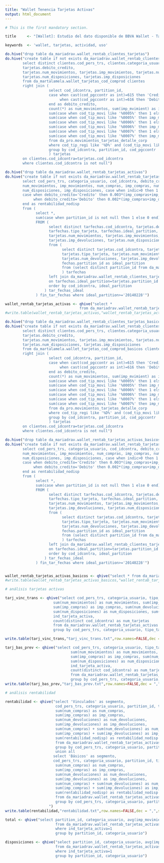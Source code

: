 ```yaml
---
title: "Wallet Tenencia Tarjetas Activas"
output: html_document
---
```


```r
# This is the first mandatory section.

title     <- "[Wallet]: Estudio del dato disponible de BBVA Wallet - Tarjetas activas"

keywords  <- 'wallet, tarjetas, actividad, uso'  
```


```r
do.hive("drop table da_mariadrav.wallet_rentab_clientes_tarjetas")
do.hive("create table if not exists da_mariadrav.wallet_rentab_clientes_tarjetas as
        select distinct clientes.cod_pers_trs, clientes.categoria_usuario, clientes.tipo_tarjeta, clientes.cod_idcontra, tarjetas.partition_id, 
        tarjetas.debito_credito,
        tarjetas.num_movimientos, tarjetas.imp_movimientos, tarjetas.num_compras, tarjetas.imp_compras, tarjetas.num_devoluciones, tarjetas.imp_devoluciones, 
        tarjetas.num_disposiciones, tarjetas.imp_disposiciones
        from da_martalamela.wallet_tarjetas_cod_comprod clientes 
        right join (
                    select cod_idcontra, partition_id, 
                    case when cast(cod_pgccontr as int)=615 then 'Credito'
                         when cast(cod_pgccontr as int)=616 then 'Debito'
                    end as debito_credito,
                    count(*) as num_movimientos, sum(imp_mvimient) as imp_movimientos,
                    sum(case when cod_tip_movi like '%0005%' then 1 else 0 end) as num_compras,
                    sum(case when cod_tip_movi like '%0005%' then imp_mvimient else 0 end) as imp_compras,
                    sum(case when cod_tip_movi like '%0006%' then 1 else 0 end) as num_devoluciones,
                    sum(case when cod_tip_movi like '%0006%' then imp_mvimient else 0 end) as imp_devoluciones,
                    sum(case when cod_tip_movi like '%0007%' then 1 else 0 end) as num_disposiciones,
                    sum(case when cod_tip_movi like '%0007%' then imp_mvimient else 0 end) as imp_disposiciones
                    from da_pro.movimientos_tarjetas_detalle_corp
                    where cod_tip_regi like '%D%' and (cod_tip_movi like '%0005%' or cod_tip_movi like '%0006%' or cod_tip_movi like '%0007%')
                    group by cod_idcontra, partition_id, cod_pgccontr
                    ) tarjetas
        on clientes.cod_idcontra=tarjetas.cod_idcontra
        where clientes.cod_idcontra is not null")

do.hive("drop table da_mariadrav.wallet_rentab_tarjetas_activas")  
do.hive("create table if not exists da_mariadrav.wallet_rentab_tarjetas_activas as 
        select cod_pers_trs, categoria_usuario, cod_idcontra, debito_credito, tipo_tarjeta, ideal_partition as partition_id,
        num_movimientos, imp_movimientos, num_compras, imp_compras, num_devoluciones, imp_devoluciones, 
        num_disposiciones, imp_disposiciones, case when indic>0 then 1 else 0 end as ind_tarjeta_activa,
        case when debito_credito='Credito' then 0.003*(imp_compras+imp_devoluciones)
             when debito_credito='Debito' then 0.002*(imp_compras+imp_devoluciones)
        end as rentabilidad_nodisp
        from ( 
              select *, 
              sum(case when partition_id is not null then 1 else 0 end) OVER (PARTITION BY cod_idcontra ORDER BY ideal_partition ROWS 2 PRECEDING) as indic
              FROM (
                    select distinct tarfechas.cod_idcontra, tarjetas.debito_credito, tarfechas.cod_pers_trs, tarfechas.categoria_usuario,
                    tarfechas.tipo_tarjeta, tarfechas.ideal_partition, tarjetas.partition_id, 
                    tarjetas.num_movimientos, tarjetas.imp_movimientos, tarjetas.num_compras, tarjetas.imp_compras, tarjetas.num_devoluciones, 
                    tarjetas.imp_devoluciones, tarjetas.num_disposiciones, tarjetas.imp_disposiciones
                    from (
                          select distinct tarjetas.cod_idcontra, tarjetas.debito_credito, tarjetas.cod_pers_trs, tarjetas.categoria_usuario,
                          tarjetas.tipo_tarjeta, tarjetas.num_movimientos, tarjetas.imp_movimientos, tarjetas.num_compras, tarjetas.imp_compras, 
                          tarjetas.num_devoluciones, tarjetas.imp_devoluciones, tarjetas.num_disposiciones, tarjetas.imp_disposiciones,
                          fechas.partition_id as ideal_partition
                          from (select distinct partition_id from da_martalamela.wallet_mtdc_cod_comprod_resumen) fechas, da_mariadrav.wallet_rentab_clientes_tarjetas tarjetas
                          ) tarfechas 
                    left join da_mariadrav.wallet_rentab_clientes_tarjetas tarjetas
                    on tarfechas.ideal_partition=tarjetas.partition_id and tarfechas.cod_idcontra=tarjetas.cod_idcontra
                    order by cod_idcontra, ideal_partition
                  ) tar_fechas_ideal
              ) fin_tar_fechas where ideal_partition>='20140228'")

wallet_rentab_tarjetas_activas <- qhive("select *
                                  from da_mariadrav.wallet_rentab_tarjetas_activas")
#write.table(wallet_rentab_tarjetas_activas,"wallet_rentab_tarjetas_activas.txt",row.names=FALSE,dec = ",",sep = ";")
```

```r
do.hive("drop table da_mariadrav.wallet_rentab_clientes_tarjetas_basicos")  
do.hive("create table if not exists da_mariadrav.wallet_rentab_clientes_tarjetas_basicos as
        select distinct clientes.cod_pers_trs, clientes.categoria_usuario, clientes.tipo_tarjeta, clientes.cod_idcontra, tarjetas.partition_id, 
        tarjetas.debito_credito,
        tarjetas.num_movimientos, tarjetas.imp_movimientos, tarjetas.num_compras, tarjetas.imp_compras, tarjetas.num_devoluciones, tarjetas.imp_devoluciones, 
        tarjetas.num_disposiciones, tarjetas.imp_disposiciones
        from da_martalamela.wallet_tarjetas_cod_comprod_basicos clientes 
        right join (
                    select cod_idcontra, partition_id, 
                    case when cast(cod_pgccontr as int)=615 then 'Credito'
                         when cast(cod_pgccontr as int)=616 then 'Debito'
                    end as debito_credito,
                    count(*) as num_movimientos, sum(imp_mvimient) as imp_movimientos,
                    sum(case when cod_tip_movi like '%0005%' then 1 else 0 end) as num_compras,
                    sum(case when cod_tip_movi like '%0005%' then imp_mvimient else 0 end) as imp_compras,
                    sum(case when cod_tip_movi like '%0006%' then 1 else 0 end) as num_devoluciones,
                    sum(case when cod_tip_movi like '%0006%' then imp_mvimient else 0 end) as imp_devoluciones,
                    sum(case when cod_tip_movi like '%0007%' then 1 else 0 end) as num_disposiciones,
                    sum(case when cod_tip_movi like '%0007%' then imp_mvimient else 0 end) as imp_disposiciones
                    from da_pro.movimientos_tarjetas_detalle_corp
                    where cod_tip_regi like '%D%' and (cod_tip_movi like '%0005%' or cod_tip_movi like '%0006%' or cod_tip_movi like '%0007%')
                    group by cod_idcontra, partition_id, cod_pgccontr
                    ) tarjetas
        on clientes.cod_idcontra=tarjetas.cod_idcontra
        where clientes.cod_idcontra is not null")

do.hive("drop table da_mariadrav.wallet_rentab_tarjetas_activas_basicos")  
do.hive("create table if not exists da_mariadrav.wallet_rentab_tarjetas_activas_basicos as 
        select cod_pers_trs, categoria_usuario, cod_idcontra, debito_credito, tipo_tarjeta, ideal_partition as partition_id,
        num_movimientos, imp_movimientos, num_compras, imp_compras, num_devoluciones, imp_devoluciones, 
        num_disposiciones, imp_disposiciones, case when indic>0 then 1 else 0 end as ind_tarjeta_activa,
        case when debito_credito='Credito' then 0.003*(imp_compras+imp_devoluciones)
             when debito_credito='Debito' then 0.002*(imp_compras+imp_devoluciones)
        end as rentabilidad_nodisp
        from ( 
              select *, 
              sum(case when partition_id is not null then 1 else 0 end) OVER (PARTITION BY cod_idcontra ORDER BY ideal_partition ROWS 2 PRECEDING) as indic
              FROM (
                    select distinct tarfechas.cod_idcontra, tarjetas.debito_credito, tarfechas.cod_pers_trs, tarfechas.categoria_usuario,
                    tarfechas.tipo_tarjeta, tarfechas.ideal_partition, tarjetas.partition_id, 
                    tarjetas.num_movimientos, tarjetas.imp_movimientos, tarjetas.num_compras, tarjetas.imp_compras, tarjetas.num_devoluciones, 
                    tarjetas.imp_devoluciones, tarjetas.num_disposiciones, tarjetas.imp_disposiciones
                    from (
                          select distinct tarjetas.cod_idcontra, tarjetas.debito_credito, tarjetas.cod_pers_trs, tarjetas.categoria_usuario,
                          tarjetas.tipo_tarjeta, tarjetas.num_movimientos, tarjetas.imp_movimientos, tarjetas.num_compras, tarjetas.imp_compras, 
                          tarjetas.num_devoluciones, tarjetas.imp_devoluciones, tarjetas.num_disposiciones, tarjetas.imp_disposiciones,
                          fechas.partition_id as ideal_partition
                          from (select distinct partition_id from da_martalamela.wallet_mtdc_cod_comprod_resumen) fechas, da_mariadrav.wallet_rentab_clientes_tarjetas_basicos tarjetas
                          ) tarfechas 
                    left join da_mariadrav.wallet_rentab_clientes_tarjetas_basicos tarjetas
                    on tarfechas.ideal_partition=tarjetas.partition_id and tarfechas.cod_idcontra=tarjetas.cod_idcontra
                    order by cod_idcontra, ideal_partition
                  ) tar_fechas_ideal
              ) fin_tar_fechas where ideal_partition>='20140228'")


wallet_rentab_tarjetas_activas_basicos <- qhive("select * from da_mariadrav.wallet_rentab_tarjetas_activas_basicos")
#write.table(wallet_rentab_tarjetas_activas_basicos,"wallet_rentab_tarjetas_activas_basicos.txt",row.names=FALSE,dec = ",",sep = ";")

```

```r

# análisis tarjetas activas 

tarj_vinc_trans <- qhive("select cod_pers_trs, categoria_usuario, tipo_tarjeta, partition_id, 
                      sum(num_movimientos) as num_movimientos, sum(imp_movimientos) as imp_movimientos, sum(num_compras) as num_compras, 
                      sum(imp_compras) as imp_compras, sum(num_devoluciones) as num_devoluciones, sum(imp_devoluciones) as imp_devoluciones,
                      sum(num_disposiciones) as num_disposiciones, sum(imp_disposiciones) as imp_disposiciones,
                      ind_tarjeta_activa,
                      count(distinct cod_idcontra) as num_tarjetas
                      from da_mariadrav.wallet_rentab_tarjetas_activas
                      group by cod_pers_trs, categoria_usuario, tipo_tarjeta, partition_id, ind_tarjeta_activa ")

write.table(tarj_vinc_trans,"tarj_vinc_trans.txt",row.names=FALSE,dec = ",",sep = ";")

tarj_bas_prev <- qhive("select cod_pers_trs, categoria_usuario, tipo_tarjeta, partition_id,
                              sum(num_movimientos) as num_movimientos, sum(imp_movimientos) as imp_movimientos, sum(num_compras) as num_compras, 
                              sum(imp_compras) as imp_compras, sum(num_devoluciones) as num_devoluciones, sum(imp_devoluciones) as imp_devoluciones,
                              sum(num_disposiciones) as num_disposiciones, sum(imp_disposiciones) as imp_disposiciones,
                              ind_tarjeta_activa,
                              count(distinct cod_idcontra) as num_tarjetas
                              from da_mariadrav.wallet_rentab_tarjetas_activas_basicos
                              group by cod_pers_trs, categoria_usuario, tipo_tarjeta, partition_id, ind_tarjeta_activa ")
write.table(tarj_bas_prev,"tarj_bas_prev.txt",row.names=FALSE,dec = ",",sep = ";")

```


```r

# análisis rentabilidad

rentabilidad <- qhive("select 'Vinculados' as segmento, 
                       cod_pers_trs, categoria_usuario, partition_id, tipo_tarjeta, debito_credito, ind_tarjeta_activa,
                       sum(num_compras) as num_compras,
                       sum(imp_compras) as imp_compras,
                       sum(num_devoluciones) as num_devoluciones,
                       sum(imp_devoluciones) as imp_devoluciones,
                       sum(num_compras) + sum(num_devoluciones) as num_movim_nodisp,
                       sum(imp_compras) + sum(imp_devoluciones) as imp_movim_nodisp,
                       sum(rentabilidad_nodisp) as rentabilidad_nodisp
                       from da_mariadrav.wallet_rentab_tarjetas_activas
                       group by cod_pers_trs, categoria_usuario, partition_id, tipo_tarjeta, debito_credito, ind_tarjeta_activa
                       union all
                      select 'Básicos' as segmento, 
                      cod_pers_trs, categoria_usuario, partition_id, tipo_tarjeta, debito_credito, ind_tarjeta_activa,
                       sum(num_compras) as num_compras,
                       sum(imp_compras) as imp_compras,
                       sum(num_devoluciones) as num_devoluciones,
                       sum(imp_devoluciones) as imp_devoluciones,
                       sum(num_compras) + sum(num_devoluciones) as num_movim_nodisp,
                       sum(imp_compras) + sum(imp_devoluciones) as imp_movim_nodisp,
                       sum(rentabilidad_nodisp) as rentabilidad_nodisp
                       from da_mariadrav.wallet_rentab_tarjetas_activas_basicos
                       group by cod_pers_trs, categoria_usuario, partition_id, tipo_tarjeta, debito_credito, ind_tarjeta_activa
                    ")
write.table(rentabilidad,"rentabilidad.txt",row.names=FALSE,dec = ",",sep = ";")

```

```r
total <- qhive("select partition_id, categoria_usuario, avg(imp_movimientos) as avg_imp_movimientos
                       from da_mariadrav.wallet_rentab_tarjetas_activas
                       where ind_tarjeta_activa=1
                       group by partition_id, categoria_usuario")

disposiciones <- qhive("select partition_id, categoria_usuario, avg(imp_disposiciones) as avg_imp_movimientos
                       from da_mariadrav.wallet_rentab_tarjetas_activas
                       where ind_tarjeta_activa=1
                       group by partition_id, categoria_usuario")

```